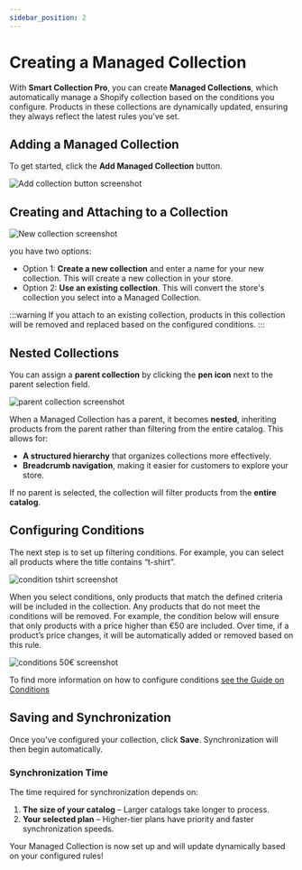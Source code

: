 ```yaml
---
sidebar_position: 2
---
```


# Creating a Managed Collection

With **Smart Collection Pro**, you can create **Managed Collections**, which automatically manage a Shopify collection based on the conditions you configure. Products in these collections are dynamically updated, ensuring they always reflect the latest rules you’ve set.

## Adding a Managed Collection

To get started, click the **Add Managed Collection** button.

![Add collection button screenshot](./img/create-collection/button-add-collection.png)

## Creating and Attaching to a Collection

![New collection screenshot](./img/create-collection/choose-collection.png)

you have two options:
- Option 1: **Create a new collection** and enter a name for your new collection. This will create a new collection in your store.
- Option 2: **Use an existing collection**. This will convert the store's collection you select into a Managed Collection.

:::warning
If you attach to an existing collection, products in this collection will be removed and replaced based on the configured conditions.
:::

## Nested Collections

You can assign a **parent collection** by clicking the **pen icon** next to the parent selection field.

![parent collection screenshot](./img/create-collection/parent-collection.png)


When a Managed Collection has a parent, it becomes **nested**, inheriting products from the parent rather than filtering from the entire catalog. This allows for:
- **A structured hierarchy** that organizes collections more effectively.
- **Breadcrumb navigation**, making it easier for customers to explore your store.

If no parent is selected, the collection will filter products from the **entire catalog**.

## Configuring Conditions

The next step is to set up filtering conditions. For example, you can select all products where the title contains “t-shirt”.

![condition tshirt screenshot](./img/create-collection/conditions-tshirt.png)

When you select conditions, only products that match the defined criteria will be included in the collection. Any products that do not meet the conditions will be removed. For example, the condition below will ensure that only products with a price higher than €50 are included. Over time, if a product’s price changes, it will be automatically added or removed based on this rule.

![conditions 50€ screenshot](./img/create-collection/conditions-50eur.png)

To find more information on how to configure conditions [see the Guide on Conditions](#)

## Saving and Synchronization

Once you've configured your collection, click **Save**. Synchronization will then begin automatically.

### Synchronization Time
The time required for synchronization depends on:
1. **The size of your catalog** – Larger catalogs take longer to process.
2. **Your selected plan** – Higher-tier plans have priority and faster synchronization speeds.

Your Managed Collection is now set up and will update dynamically based on your configured rules!

